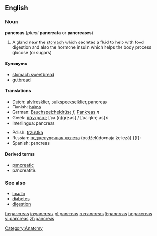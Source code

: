 == English ==

=== Noun ===

'''pancreas''' (''plural'' '''pancreata''' or '''pancreases''')

# A gland near the [[stomach]] which secretes a fluid to help with food digestion and also the hormone insulin which helps the body process glucose (or sugars).

==== Synonyms ====

* [[stomach sweetbread]]
* [[gutbread]]

==== Translations ====

{{top}}
*Dutch: [[alvleesklier]], [[buikspeekselklier]], pancreas
*Finnish: [[haima]]
*German: [[Bauchspeicheldrüse]] ''f'', [[Pankreas]] ''n''
*Greek: [[πάγκρεας]] [ˈpa.(ŋ)ɡre̞.as] / [ˈpa.ŋkre̞.as] ''n''
*Interlingua: pancreas
{{mid}}
*Polish: [[trzustka]] {{f}}
*Russian: [[поджелудочная железа]] (podželúdočnaja žel'ezá) {(f}}
*Spanish: pancreas
{{bottom}}

==== Derived terms ====

* [[pancreatic]]
* [[pancreatitis]]

=== See also ===

* [[insulin]]
* [[diabetes]]
* [[digestion]]

[[Category:Anatomy]]

[[fa:pancreas]]
[[io:pancreas]]
[[pl:pancreas]]
[[ru:pancreas]]
[[fi:pancreas]]
[[ta:pancreas]]
[[vi:pancreas]]
[[zh:pancreas]]